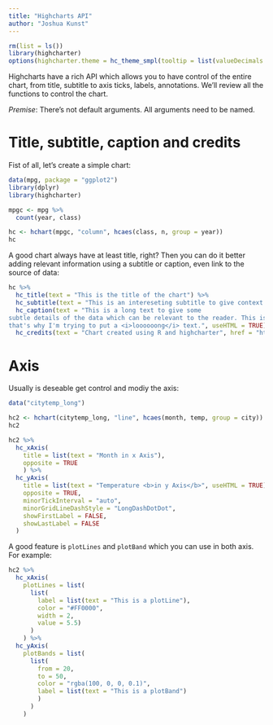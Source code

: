 ```yaml
---
title: "Highcharts API"
author: "Joshua Kunst"
---
```


<script>
$(document).ready(function(){ 
  el = $(".page-header > h1")
  icon = "cogs"
  text = el.text()
  text_new = "<span class=\"fa fa-" + icon  + "\"></span> " + text
  el.html(text_new) 
}) ;
</script>

```r
rm(list = ls())
library(highcharter)
options(highcharter.theme = hc_theme_smpl(tooltip = list(valueDecimals = 2)))
```

Highcharts have a rich API which allows you to have control of the entire chart, from title, subtitle to
axis ticks, labels, annotations. We'll review all the functions to control the chart.

*Premise*: There's not default arguments. All arguments need to be named.


# Title, subtitle, caption and credits

Fist of all, let's create a simple chart:

```r
data(mpg, package = "ggplot2")
library(dplyr)
library(highcharter)

mpgc <- mpg %>% 
  count(year, class)

hc <- hchart(mpgc, "column", hcaes(class, n, group = year))
hc
```

A good chart always have at least title, right? Then you can do it better adding relevant information
using a subtitle or caption, even link to the source of data:

```r
hc %>% 
  hc_title(text = "This is the title of the chart") %>% 
  hc_subtitle(text = "This is an intereseting subtitle to give context for the chart or some interesting fact") %>% 
  hc_caption(text = "This is a long text to give some 
subtle details of the data which can be relevant to the reader. This is usually a long text
that's why I'm trying to put a <i>loooooong</i> text.", useHTML = TRUE) %>% 
  hc_credits(text = "Chart created using R and highcharter", href = "http://jkunst.com/highcharter", enabled = TRUE)
```

# Axis

Usually is deseable get control and modiy the axis:

```r
data("citytemp_long")

hc2 <- hchart(citytemp_long, "line", hcaes(month, temp, group = city))
hc2
```

```r
hc2 %>% 
  hc_xAxis(
    title = list(text = "Month in x Axis"),
    opposite = TRUE
    ) %>% 
  hc_yAxis(
    title = list(text = "Temperature <b>in y Axis</b>", useHTML = TRUE),
    opposite = TRUE,
    minorTickInterval = "auto",
    minorGridLineDashStyle = "LongDashDotDot",
    showFirstLabel = FALSE,
    showLastLabel = FALSE
  )
```

A good feature is `plotLines` and `plotBand` which you can use in both axis. For example:

```r
hc2 %>% 
  hc_xAxis(
    plotLines = list(
      list(
        label = list(text = "This is a plotLine"),
        color = "#FF0000",
        width = 2,
        value = 5.5)
      )
    ) %>% 
  hc_yAxis(
    plotBands = list(
      list(
        from = 20,
        to = 50,
        color = "rgba(100, 0, 0, 0.1)",
        label = list(text = "This is a plotBand")
        )
      )
    ) 
```

       


